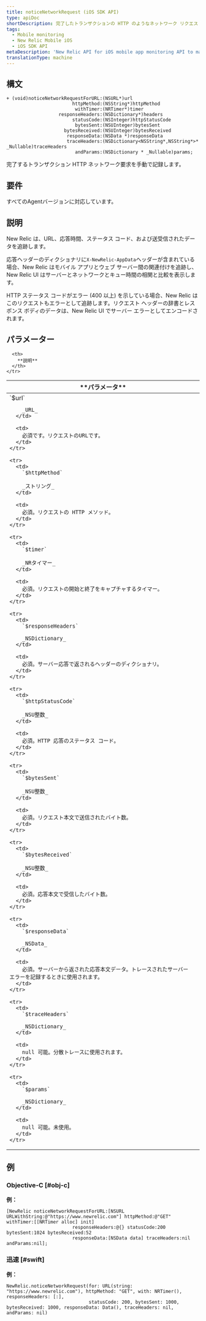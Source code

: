 ```yaml
---
title: noticeNetworkRequest (iOS SDK API)
type: apiDoc
shortDescription: 完了したトランザクションの HTTP のようなネットワーク リクエストを手動で記録します。
tags:
  - Mobile monitoring
  - New Relic Mobile iOS
  - iOS SDK API
metaDescription: 'New Relic API for iOS mobile app monitoring API to manually record any transactional, HTTP-like network request that completes.'
translationType: machine
---
```


## 構文

```
+ (void)noticeNetworkRequestForURL:(NSURL*)url
                        httpMethod:(NSString*)httpMethod
                         withTimer:(NRTimer*)timer
                   responseHeaders:(NSDictionary*)headers
                        statusCode:(NSInteger)httpStatusCode
                         bytesSent:(NSUInteger)bytesSent
                     bytesReceived:(NSUInteger)bytesReceived
                      responseData:(NSData *)responseData
                      traceHeaders:(NSDictionary<NSString*,NSString*>* _Nullable)traceHeaders
                         andParams:(NSDictionary * _Nullable)params;
```

完了するトランザクション HTTP ネットワーク要求を手動で記録します。

## 要件

すべてのAgentバージョンに対応しています。

## 説明

New Relic は、URL、応答時間、ステータス コード、および送受信されたデータを追跡します。

応答ヘッダーのディクショナリに`X-NewRelic-AppData`ヘッダーが含まれている場合、New Relic はモバイル アプリとウェブ サーバー間の関連付けを追跡し、New Relic UI はサーバーとネットワークとキュー時間の相関と比較を表示します。

HTTP ステータス コードがエラー (400 以上) を示している場合、New Relic はこのリクエストもエラーとして追跡します。リクエスト ヘッダーの辞書とレスポンス ボディのデータは、New Relic UI でサーバー エラーとしてエンコードされます。

## パラメーター

<table>
  <thead>
    <tr>
      <th width={200}>
        **パラメータ**
      </th>

      <th>
        **説明**
      </th>
    </tr>
  </thead>

  <tbody>
    <tr>
      <td>
        `$url`

        _URL_
      </td>

      <td>
        必須です。リクエストのURLです。
      </td>
    </tr>

    <tr>
      <td>
        `$httpMethod`

        _ストリング_
      </td>

      <td>
        必須。リクエストの HTTP メソッド。
      </td>
    </tr>

    <tr>
      <td>
        `$timer`

        _NRタイマー_
      </td>

      <td>
        必須。リクエストの開始と終了をキャプチャするタイマー。
      </td>
    </tr>

    <tr>
      <td>
        `$responseHeaders`

        _NSDictionary_
      </td>

      <td>
        必須。サーバー応答で返されるヘッダーのディクショナリ。
      </td>
    </tr>

    <tr>
      <td>
        `$httpStatusCode`

        _NSU整数_
      </td>

      <td>
        必須。HTTP 応答のステータス コード。
      </td>
    </tr>

    <tr>
      <td>
        `$bytesSent`

        _NSU整数_
      </td>

      <td>
        必須。リクエスト本文で送信されたバイト数。
      </td>
    </tr>

    <tr>
      <td>
        `$bytesReceived`

        _NSU整数_
      </td>

      <td>
        必須。応答本文で受信したバイト数。
      </td>
    </tr>

    <tr>
      <td>
        `$responseData`

        _NSData_
      </td>

      <td>
        必須。サーバーから返された応答本文データ。トレースされたサーバー エラーを記録するときに使用されます。
      </td>
    </tr>

    <tr>
      <td>
        `$traceHeaders`

        _NSDictionary_
      </td>

      <td>
        null 可能。分散トレースに使用されます。
      </td>
    </tr>

    <tr>
      <td>
        `$params`

        _NSDictionary_
      </td>

      <td>
        null 可能。未使用。
      </td>
    </tr>
  </tbody>
</table>

## 例

### Objective-C [#obj-c]

**例：**

```
[NewRelic noticeNetworkRequestForURL:[NSURL URLWithString:@"https://www.newrelic.com"] httpMethod:@"GET" withTimer:[[NRTimer alloc] init]
                        responseHeaders:@{} statusCode:200 bytesSent:1024 bytesReceived:52
                        responseData:[NSData data] traceHeaders:nil andParams:nil];
```

### 迅速 [#swift]

**例：**

```
NewRelic.noticeNetworkRequest(for: URL(string: "https://www.newrelic.com"), httpMethod: "GET", with: NRTimer(), responseHeaders: [:],
                              statusCode: 200, bytesSent: 1000, bytesReceived: 1000, responseData: Data(), traceHeaders: nil, andParams: nil)
```